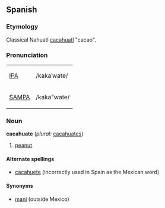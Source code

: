 ==Spanish==
===Etymology===
Classical Nahuatl [[cacahuatl]] "cacao".

===Pronunciation===
{| border=1 cellpadding=5
| [[w:IPA|IPA]] || /kakaˈwate/
|-
| [[w:SAMPA|SAMPA]] || /kaka"wate/
|}

===Noun===
'''cacahuate''' (''plural:'' [[cacahuates]])
# [[peanut]].

====Alternate spellings====
*[[cacahuete]] (incorrectly used in Spain as the Mexican word)

====Synonyms====
*[[maní]] (outside Mexico)